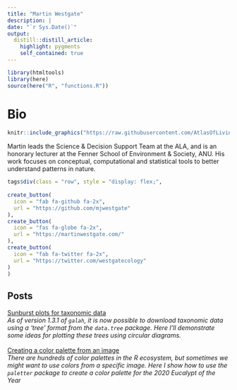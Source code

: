 ```yaml
---
title: "Martin Westgate"
description: |
date: "`r Sys.Date()`"
output: 
  distill::distill_article:
    highlight: pygments
    self_contained: true
---
```

```r
library(htmltools)
library(here)
source(here("R", "functions.R"))
```
# Bio
:::float-image
```r
knitr::include_graphics("https://raw.githubusercontent.com/AtlasOfLivingAustralia/ala-labs/main/images/people/martin.jpg")
```
Martin leads the Science & Decision Support Team at the ALA, and is an honorary lecturer at the Fenner School of Environment & Society, ANU. His work focuses on conceptual, computational and statistical tools to better understand patterns in nature.
```r
tags$div(class = "row", style = "display: flex;",
         
create_button(
  icon = "fab fa-github fa-2x",
  url = "https://github.com/mjwestgate"
),
create_button(
  icon = "fas fa-globe fa-2x",
  url = "https://martinwestgate.com/"
),
create_button(
  icon = "fab fa-twitter fa-2x",
  url = "https://twitter.com/westgatecology"
)
)
```
:::
<h2>Posts</h2>

<a href='C:/Users/KEL329/OneDrive - CSIRO/Documents/ALA/Github/ala-labs/_site/posts/2021-08-24_sunburst-plots-for-taxonomic-data/index.html'>Sunburst plots for taxonomic data</a><br><em>As of version 1.3.1 of `galah`, it is now possible to download taxonomic data  using a 'tree' format from the `data.tree` package. Here I'll demonstrate some ideas for plotting these trees using circular diagrams.</em><br><br>
<a href='C:/Users/KEL329/OneDrive - CSIRO/Documents/ALA/Github/ala-labs/_site/posts/2021-03-20_creating-a-color-palette-from-an-image/index.html'>Creating a color palette from an image</a><br><em>There are hundreds of color palettes in the R ecosystem, but sometimes we might want to use colors from a specific image. Here I show how to  use the `paletter` package to create a color palette for the 2020 Eucalypt of  the Year</em><br><br>
